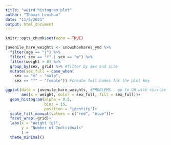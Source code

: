 ```yaml
---
title: "weird histogram plot"
author: "Thomas Lenihan"
date: "11/8/2021"
output: html_document
---
```


```r
knitr::opts_chunk$set(echo = TRUE)
```


```r
juvenile_hare_weights <- snowshoehares_ymd %>% 
  filter(age == "j") %>% 
  filter( sex == "f" | sex == "m") %>% 
  filter(weight > 0) %>% 
  group_by(sex, grid) %>% #filter by sex and site
  mutate(sex_full = case_when(
    sex == "m" ~ "male",
    sex == "f" ~ "female")) #create full names for the plot key 

ggplot(data = juvenile_hare_weights, #PROBLEMS-- go to OH with charlie
       aes(x = weight, color = sex_full, fill = sex_full))+
  geom_histogram(alpha = 0.5, 
                 bins = 15, 
                 position = "identity")+
  scale_fill_manual(values = c("red", "blue"))+
  facet_wrap(~grid)+ 
  labs(x = "Weight (g)",
       y = "Number of Individuals"
       ) +
  theme_minimal()
```


